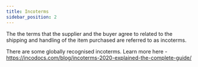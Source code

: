 ```yaml
---
title: Incoterms
sidebar_position: 2
---
```


The the terms that the supplier and the buyer agree to related to the shipping and handling of the item purchased are referred to as incoterms. 

There are some globally recognised incoterms. Learn more here - https://incodocs.com/blog/incoterms-2020-explained-the-complete-guide/

